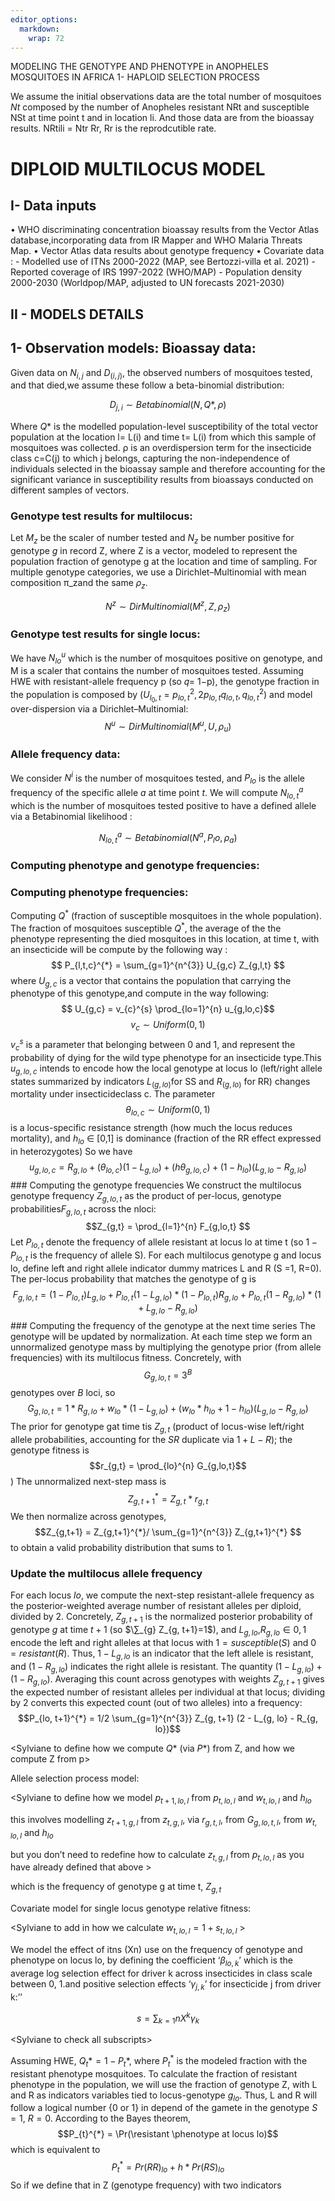 ```yaml
---
editor_options:
  markdown: 
    wrap: 72
---
```


MODELING THE GENOTYPE AND PHENOTYPE in ANOPHELES MOSQUITOES IN AFRICA 1-
HAPLOID SELECTION PROCESS

We assume the initial observations data are the total number of
mosquitoes $Nt$ composed by the number of Anopheles resistant NRt and
susceptible NSt at time point t and in location li. And those data are
from the bioassay results. NRtili = Ntr Rr, Rr is the reprodcutible
rate.

# DIPLOID MULTILOCUS MODEL
## I- Data inputs 
 • WHO discriminating concentration bioassay results from the Vector Atlas database,incorporating data from IR Mapper and WHO Malaria Threats Map.
 • Vector Atlas data results about genotype frequency
 • Covariate data :
     - Modelled use of ITNs 2000-2022 (MAP, see Bertozzi-villa et al. 2021) 
     - Reported coverage of IRS 1997-2022 (WHO/MAP) - Population density 2000-2030 (Worldpop/MAP, adjusted to UN forecasts 2021-2030) 


## II - MODELS DETAILS 
## 1- Observation models: Bioassay data: 
Given data on $N_{i,j}$ and $D_(i,j)$, the observed numbers of mosquitoes tested, and that died,we assume these follow a beta-binomial distribution:

$$
D_{j,i} \sim Betabinomial(N, Q*, \rho)
$$

Where $Q*$ is the modelled population-level susceptibility of the total vector population at the location l= L(i) and time t= L(i) from which this sample of mosquitoes was collected. ρ is an overdispersion term for the insecticide class c=C(j) to which j belongs, capturing the non-independence of individuals selected in the bioassay sample and therefore accounting for the significant variance in susceptibility results from bioassays conducted on different samples of vectors.

### Genotype test results for multilocus:
Let $M_z$ be the scaler of number tested and $N_z$ be number positive
for genotype $g$ in record Z, where Z is a vector, modeled to represent
the population fraction of genotype g at the location and time of
sampling. For multiple genotype categories, we use a
Dirichlet–Multinomial with mean composition π_zand the same $ρ_z$.

$$
N^{z} \sim DirMultinomial( M^{z}, Z, \rho_z)
$$

### Genotype test results for single locus: 
We have $N_{lo}^u$ which is the
number of mosquitoes positive on genotype, and M is a scaler that
contains the number of mosquitoes tested. Assuming HWE with
resistant-allele frequency p (so 𝑞= 1−p), the genotype fraction in the
population is composed by
$(U_{l_0,t}=p_{lo,t}^2, 2p_{lo,t} q_{lo,t}, q_{lo,t}^2)$ and model
over-dispersion via a Dirichlet–Multinomial:
$$
N^{u} \sim DirMultinomial (M^{u}, U, \rho_u)
$$ 

### Allele frequency data: 
We consider $N^{i}$ is the number of
mosquitoes tested, and $P_{lo}$ is the allele frequency of the specific allele $a$ at time point $t$. We will compute $N_{lo,t}^{a}$ which is the number of mosquitoes tested positive to have a defined allele via a Betabinomial likelihood :

$$  
N_{lo,t}^{a} \sim Betabinomial (N^{a}, P_lo, \rho_{a})
$$ 

### Computing phenotype and genotype frequencies:
### Computing phenotype frequencies:
Computing $Q^{*}$ (fraction of susceptible mosquitoes in the whole population). The fraction of mosquitoes susceptible $Q^{*}$, the average of the the phenotype representing the died mosquitoes in this location, at time t, with an insecticide will be compute by the following way : $$
P_{l,t,c}^{*} = \sum_{g=1}^{n^{3}} U_{g,c} Z_{g,l,t}
$$ 
where $U_{g,c}$ is a vector that contains the population that
carrying the phenotype of this genotype,and compute in the way following:
$$ U_{g,c} = v_{c}^{s} \prod_{lo=1}^{n} u_{g,lo,c}$$
$$v_{c} \sim Uniform(0,1)$$ 
$v_{c}^{s}$ is a parameter that belonging between 0 and 1, and represent the probability of dying for the wild type phenotype for an insecticide type.This $u_{g,lo,c}$ intends to encode how the local genotype at locus lo (left/right allele states summarized by indicators $L_(g,lo)$for SS and $R_(g,lo)$ for RR) changes mortality under insecticideclass c. The parameter  $$\theta_{lo,c} \sim Uniform(0,1)$$ is a locus-specific resistance strength (how much the locus reduces mortality), and $h_{lo}$ ∈ [0,1] is dominance (fraction of the RR effect expressed in heterozygotes)
So we have 
$$u_{g,lo,c} = R_{g,lo} + (\theta_{lo,c}) (1-L_{g,lo}) + (h \theta_{g,lo,c}) + (1-h_{lo}) (L_{g,lo} - R_{g,lo})$$
### Computing the genotype frequencies
We construct the multilocus genotype frequency $Z_{g,lo,t}$ as the product of per-locus,  genotype probabilities$F_{g,lo,t}$ across the nloci:
$$Z_{g,t} = \prod_{l=1}^{n} F_{g,lo,t}
$$
Let $P_{lo,t}$ denote the frequency of allele resistant at locus lo at time t (so $1-P_{lo,t}$ is the frequency of allele S). For each multilocus genotype g and locus lo, define left and right allele indicator dummy matrices L and R (S =1, R=0). The per-locus probability that matches the genotype of g is 
$$F_{g,lo,t} = (1 - P_{lo, t})L_{g, lo} + P_{lo, t} (1 - L_{g, lo}) *
(1 - P_{lo, t})R_{g, lo} + P_{lo, t} (1 - R_{g, lo}) * (1 + L_{g, lo} - R_{g, lo})
$$
### Computing the frequency of the genotype at the next time series
The genotype will be updated by normalization. At each time step we form an unnormalized genotype mass by multiplying the genotype prior (from allele frequencies) with its multilocus fitness. Concretely, with $$G_{g,lo,t} = 3^{B}$$  genotypes over $B$ loci, so $$G_{g,lo,t} = 1 * R_{g, lo} + w_{lo} * (1 - L_{g, lo}) + 
        (w_{lo} * h_{lo} + 1 - h_{lo}) (L_{g, lo} - R_{g, lo})
        $$
The prior for genotype gat time tis $Z_{g,t}$ (product of locus-wise left/right allele probabilities, accounting for the $SR$ duplicate via $1+L-R$); the genotype fitness is $$r_{g,t} = \prod_{lo}^{n} G_{g,lo,t}$$ )
The unnormalized next-step mass is $$Z_{g,t+1}^{*} = Z_{g,t} * r_{g,t}$$
We then normalize across genotypes, $$Z_{g,t+1} = Z_{g,t+1}^{*}/ \sum_{g=1}^{n^{3}} Z_{g,t+1}^{*}
$$ to obtain a valid probability distribution that sums to 1.

### Update the multilocus allele frequency
For each locus $lo$, we compute the next-step resistant-allele frequency as the posterior-weighted average number of resistant alleles per diploid, divided by 2. Concretely, $Z_{g,t+1}$ is the normalized posterior probability of genotype $g$ at time $t+1$ (so $\∑_{g} Z_{g, t+1}=1$), and $L_{g,lo}$,$R_{g,lo}∈{0,1}$ encode the left and right alleles at that locus with $1 = susceptible (S)$ and $0 = resistant (R)$. Thus, $1 - L_{g,lo}$ is an indicator that the left allele is resistant, and $(1 - R_{g,lo})$ indicates the right allele is resistant. The quantity $(1 - L_{g,lo})+(1 - R_{g,lo})$. Averaging this count across genotypes with weights $Z_{g,t+1}$ gives the expected number of resistant alleles per individual at that locus; dividing by 2 converts this expected count (out of two alleles) into a frequency:
 $$P_{lo, t+1}^{*} = 1/2  \sum_{g=1}^{n^{3}} Z_{g, t+1} (2 - L_{g, lo} - R_{g, lo})$$








\<Sylviane to define how we compute $Q*$ (via $P*$) from Z, and how we
compute Z from p\>

Allele selection process model:

\<Sylviane to define how we model $p_{t+1,lo,l}$ from $p_{t, lo, l}$ and
$w_{t,lo,l}$ and $h_{lo}$

this involves modelling $z_{t+1,g, l}$ from $z_{t,g,l}$, via
$r_{g,t,l}$, from $G_{g,lo,t,l}$, from $w_{t,lo,l}$ and $h_{lo}$

but you don't need to redefine how to calculate $z_{t,g,l}$ from
$p_{t,lo,l}$ as you have already defined that above \>

 which is the frequency of genotype g at time t,
$Z_{g,t}$

Covariate model for single locus genotype relative fitness:

\<Sylviane to add in how we calculate $w_{t, lo, l} = 1 + s_{t, lo, l}$
\>

We model the effect of itns (Xn) use on the frequency of genotype and
phenotype on locus lo, by defining the coefficient '$\beta_{lo,k}$'
which is the average log selection effect for driver k across
insecticides in class scale between 0, 1.and positive selection effects
'$γ_{j,k}$' for insecticide j from driver k:''

$$ s = \sum_{k=1} {n} X^{k} \gamma_{k} $$

\<Sylviane to check all subscripts\>








Assuming HWE, $Q_{t}* = 1- P_{t}*$, where $P_{t}^{*}$ is the modeled
fraction with the resistant phenotype mosquitoes. To calculate the
fraction of resistant phenotype in the population, we will use the
fraction of genotype Z, with L and R as indicators variables tied to
locus-genotype $g_{lo}$. Thus, L and R will follow a logical number {0
or 1} in depend of the gamete in the genotype $S=1$, $R=0$. According to
the Bayes theorem,
$$P_{t}^{*} = \Pr(\resistant \phenotype at locus lo)$$ which is
equivalent to
$$                  P_{t}^{*} = Pr(RR)_{lo} + h*Pr(RS)_{lo} $$ So if we
define that in Z (genotype frequency) with two indicators


